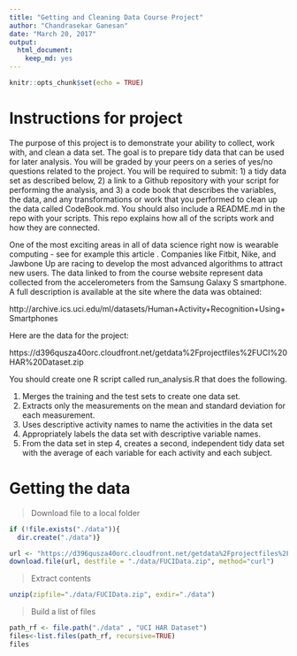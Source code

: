 ```yaml
---
title: "Getting and Cleaning Data Course Project"
author: "Chandrasekar Ganesan"
date: "March 20, 2017"
output: 
  html_document: 
    keep_md: yes
---
```


```r
knitr::opts_chunk$set(echo = TRUE)
```
# Instructions for project

The purpose of this project is to demonstrate your ability to collect, work with, and clean a data set. The goal is to prepare tidy data that can be used for later analysis. You will be graded by your peers on a series of yes/no questions related to the project. You will be required to submit: 1) a tidy data set as described below, 2) a link to a Github repository with your script for performing the analysis, and 3) a code book that describes the variables, the data, and any transformations or work that you performed to clean up the data called CodeBook.md. You should also include a README.md in the repo with your scripts. This repo explains how all of the scripts work and how they are connected.

One of the most exciting areas in all of data science right now is wearable computing - see for example this article . Companies like Fitbit, Nike, and Jawbone Up are racing to develop the most advanced algorithms to attract new users. The data linked to from the course website represent data collected from the accelerometers from the Samsung Galaxy S smartphone. A full description is available at the site where the data was obtained:

http://archive.ics.uci.edu/ml/datasets/Human+Activity+Recognition+Using+Smartphones

Here are the data for the project:

https://d396qusza40orc.cloudfront.net/getdata%2Fprojectfiles%2FUCI%20HAR%20Dataset.zip

You should create one R script called run_analysis.R that does the following.

1. Merges the training and the test sets to create one data set.
2. Extracts only the measurements on the mean and standard deviation for each measurement.
3. Uses descriptive activity names to name the activities in the data set
4. Appropriately labels the data set with descriptive variable names.
5. From the data set in step 4, creates a second, independent tidy data set with the average of each variable for each activity and each subject.

# Getting the data

> Download file to a local folder

```r
if (!file.exists("./data")){
  dir.create("./data")}

url <- "https://d396qusza40orc.cloudfront.net/getdata%2Fprojectfiles%2FUCI%20HAR%20Dataset.zip"
download.file(url, destfile = "./data/FUCIData.zip", method="curl")
```

> Extract contents

```r
unzip(zipfile="./data/FUCIData.zip", exdir="./data")
```


> Build a list of files
```r
path_rf <- file.path("./data" , "UCI HAR Dataset")
files<-list.files(path_rf, recursive=TRUE)
files
```

